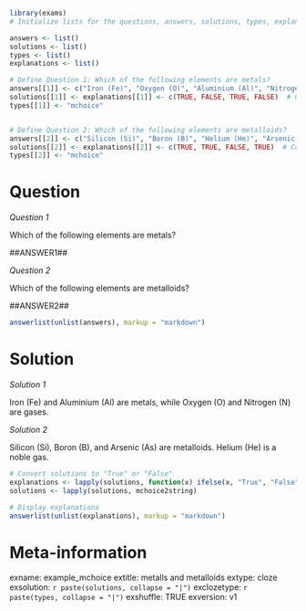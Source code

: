 ```r
library(exams)
# Initialize lists for the questions, answers, solutions, types, explanations (tolerances are not needed if there are no numeric questions)

answers <- list()
solutions <- list()
types <- list()
explanations <- list()

# Define Question 1: Which of the following elements are metals?
answers[[1]] <- c("Iron (Fe)", "Oxygen (O)", "Aluminium (Al)", "Nitrogen (N)")
solutions[[1]] <- explanations[[1]] <- c(TRUE, FALSE, TRUE, FALSE)  # Correct answers: Fe and Al
types[[1]] <- "mchoice"


# Define Question 2: Which of the following elements are metalloids?
answers[[2]] <- c("Silicon (Si)", "Boron (B)", "Helium (He)", "Arsenic (As)")
solutions[[2]] <- explanations[[2]] <- c(TRUE, TRUE, FALSE, TRUE)  # Correct answers: Si, B, and As
types[[2]] <- "mchoice"
```

Question
========

*Question 1*

Which of the following elements are metals?

##ANSWER1##

*Question 2*

Which of the following elements are metalloids?

##ANSWER2##

```r
answerlist(unlist(answers), markup = "markdown")

```

Solution
========

*Solution 1*

Iron (Fe) and Aluminium (Al) are metals, while Oxygen (O) and Nitrogen (N) are gases.

*Solution 2*

Silicon (Si), Boron (B), and Arsenic (As) are metalloids. Helium (He) is a noble gas.

```r
# Convert solutions to "True" or "False"
explanations <- lapply(solutions, function(x) ifelse(x, "True", "False"))
solutions <- lapply(solutions, mchoice2string)

# Display explanations
answerlist(unlist(explanations), markup = "markdown")

```

Meta-information
================
exname: example_mchoice
extitle: metalls and metalloids
extype: cloze
exsolution: `r paste(solutions, collapse = "|")`
exclozetype: `r paste(types, collapse = "|")`
exshuffle: TRUE
exversion: v1